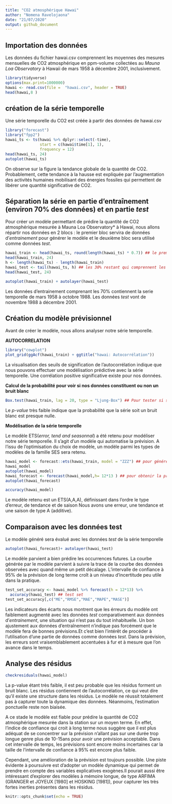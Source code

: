 ```yaml
---
title: "CO2 atmosphérique Hawai"
author: "Nomena Ravelojaona"
date: "21/07/2020"
output: github_document
---
```

  
  
## Importation des données

  Les données du fichier hawai.csv comprennent les moyennes des mesures mensuelles de CO2 atmosphérique en ppm-volume collectées au *Mauna Loa Observatory* à Hawaii de mars 1958 à décembre 2001, inclusivement.

```r
library(tidyverse)
options(max.print=1000000)
hawai <- read.csv(file =  "hawai.csv", header = TRUE)
head(hawai,8 )
```


## création de la série temporelle
Une série temporelle du CO2 est créée à partir des données de hawai.csv


```r
library("forecast")
library("fpp2")
hawai_ts <- ts(hawai %>% dplyr::select(-time),
               start = c(hawai$time[1], 1),
               frequency = 12)
head(hawai_ts, 24)
autoplot(hawai_ts)
```


On observe sur la figure la tendance globale de la quantité de CO2. Probablement, cette tendance à la hausse est expliquée par l'augmentation des activités humaines mobilisant des énergies fossiles qui permettent de libérer une quantité significative de CO2.

## Séparation la série en partie d'entraînement (environ 70% des données) et en partie *test*

Pour créer un modèle permettant de prédire la quantité de CO2 atmosphérique mesurée à Mauna Loa Observatory* à Hawai, nous allons répartir nos données en 2 blocs : le premier bloc servira de données d'*entrainement* pour générer le modèle et le deuxième bloc sera utilisé comme données *test*.

```r
hawai_train <- head(hawai_ts, round(length(hawai_ts) * 0.7)) ## le premier bloc qui constitue les données d'entrainement (70%)
head(hawai_train, 24)
h <- length(hawai_ts) - length(hawai_train)
hawai_test <- tail(hawai_ts, h) ## les 30% restant qui comprennent les données tests
head(hawai_test, 24)

autoplot(hawai_train) + autolayer(hawai_test)
```


Les données d'entrainement comprenant les 70% contiennent la serie temporelle de mars 1958 à octobre 1988. Les données *test* vont de novembre 1988 à décembre 2001. 

## Création du modèle prévisionnel

Avant de créer le modèle, nous allons analyser notre série temporelle.

**AUTOCORRELATION**

```r
library("cowplot")
plot_grid(ggAcf(hawai_train) + ggtitle("hawai: Autocorrélation"))
```

La visualisation des seuils de signification de l’autocorrélation indique que nous pouvons effectuer une modélisation prédictive avec la série temporelle. Une corrélation positive significative existe pour nos données.


**Calcul de la probabilité pour voir si nos données constituent ou non un bruit blanc**

```r
Box.test(hawai_train, lag = 20, type = "Ljung-Box") ## Pour tester si si la série temporelle entière peut être différenciée d’un bruit blanc.
```

Le *p-value* très faible indique que la probabilité que la série soit un bruit blanc est presque nulle.

**Modélisation de la série temporelle**

Le modèle ETS(*error, tend and seasonnal*) a été retenu pour modéliser notre série temporelle.
Il s'agit d'un modèle qui automatise la prévision. A l'issu de l'optimisation du choix de modèle, un modèle parmi les types de modèles de la famille SES sera retenu.


```r
hawai_model <- forecast::ets(hawai_train, model = "ZZZ") ## pour générer le modèle
hawai_model
autoplot(hawai_model)
hawai_forecast <- forecast(hawai_model,h= 12*13 ) ## pour obtenir la prédiction
autoplot(hawai_forecast)

accuracy(hawai_model)
```

Le modèle retenu est un ETS(A,A,A), définissant dans l’ordre le type d’erreur, de tendance et de saison Nous avons une erreur, une tendance  et une saison de type A (additive). 


## Comparaison avec les données test

Le modèle généré sera évalué avec les données *test* de la série temporelle

```r
autoplot(hawai_forecast)+ autolayer(hawai_test)
```

Le modèle parvient a bien prédire les occurrences futures. La courbe générée par le modèle parvient à suivre la trace de la courbe des données observées avec quand même un petit décalage.
L’intervalle de confiance à 95% de la prévision de long terme croît à un niveau d’incertitude peu utile
dans la pratique.

```r
test_set_accuracy <- hawai_model %>% forecast(h = 12*13) %>%
  accuracy(hawai_test) ## test set
test_set_accuracy[,c("ME","RMSE","MAE","MAPE","MASE")]
```


Les indicateurs des écarts nous montrent que les érreurs du modèle ont faiblement augmenté avec les données *test* comparativement aux données d'*entrainement*, une situation qui n'est pas  du tout inhabituelle. Un bon ajustement aux données d'entraînement n'indique pas forcément que le modèle fera de bonnes prévisions.Et c'est bien l'intérêt de procéder à l'utilisation d'une partie de données comme données *test*.
Dans la prévision, les erreurs sont vraisemblablement accentuées à fur et à mesure que l'on avance dans le temps.


## Analyse des résidus


```r
checkresiduals(hawai_model)
```


La p-value étant très faible, il est peu probable que les résidus forment un bruit blanc. Les résidus contiennent de l’autocorrélation, ce qui veut dire qu'il existe une structure dans les résidus. Le modèle ne réussit totalement pas à capturer toute la dynamique des données. Néanmoins, l’estimation ponctuelle reste non biaisée.

A ce stade le modèle est fiable pour prédire la quantité de CO2 atmosphérique mesurée dans la station sur un moyen terme. En effet, l'indice de confiance qui croit à long terme nous suggère que il est plus adéquat de se concentrer sur la prévision n'allant pas sur une durée trop longue genre plus de 10-15ans pour avoir une prévision acceptable. Dans cet intervalle de temps, les prévisions sont encore moins incertaines car la taille de l’intervalle de confiance à 95% est encore plus faible.

Cependant, une amélioration de la prévision est toujours possible. Une piste évidente à poursuivre est d'adopter un modèle dynamique qui permet de prendre en compte des variables explicatives exogènes.Il pourait aussi être intéressant d’explorer des modèles à mémoire longue, de type ARFIMA (GRANGER et JOYEUX [1980] et HOSKING [1981]), pour capturer les très fortes inerties présentes dans les résidus.







```r
knitr::opts_chunk$set(echo = TRUE)
```


